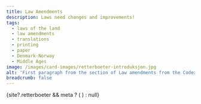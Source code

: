 ```yaml
---
title: Law Amendments
description: Laws need changes and improvements!
tags:
  - laws of the land
  - law amendments
  - translations
  - printing
  - paper
  - Denmark-Norway
  - Middle Ages
image: /images/card-images/retterboeter-introduksjon.jpg
alt: 'First paragraph from the section of Law amendments from the Codex Reenhielmianus (Mh 15, 128r)'
breadcrumb: false
---
```




<SitatHero 
    title='Law Amendments'
    ingress='«… the law book that the honourable lord King Magnus, our father, produced, in some cases does not seem to provide the clear reasoning that people need, and there are more circumstances in the cases than one can expect such a small book to determine.»'  
    footer='A law amendment by Eirik Magnusson’s guardian council, 2 July 1280, states that:'
/>
<Spacer height={10}/>

<Container>
    <Spacer height={10}/>
    {site?.retterboeter && meta ? (
    <SubTextsCards items={site.retterboeter} meta={meta} />
  ) : null}
</Container>

